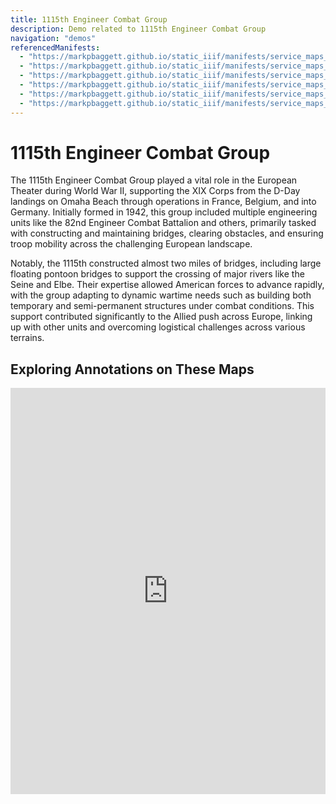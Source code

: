 ```yaml
---
title: 1115th Engineer Combat Group
description: Demo related to 1115th Engineer Combat Group
navigation: "demos"
referencedManifests:
  - "https://markpbaggett.github.io/static_iiif/manifests/service_maps_demo/service_maps_0087.json"
  - "https://markpbaggett.github.io/static_iiif/manifests/service_maps_demo/service_maps_0088.json"
  - "https://markpbaggett.github.io/static_iiif/manifests/service_maps_demo/service_maps_0089.json"
  - "https://markpbaggett.github.io/static_iiif/manifests/service_maps_demo/service_maps_0090.json"
  - "https://markpbaggett.github.io/static_iiif/manifests/service_maps_demo/service_maps_0091.json"
  - "https://markpbaggett.github.io/static_iiif/manifests/service_maps_demo/service_maps_0092.json"
---
```


# 1115th Engineer Combat Group

The 1115th Engineer Combat Group played a vital role in the European Theater during World War II, supporting the XIX
Corps from the D-Day landings on Omaha Beach through operations in France, Belgium, and into Germany. Initially formed
in 1942, this group included multiple engineering units like the 82nd Engineer Combat Battalion and others, primarily
tasked with constructing and maintaining bridges, clearing obstacles, and ensuring troop mobility across the challenging
European landscape.

Notably, the 1115th constructed almost two miles of bridges, including large floating pontoon bridges to support the
crossing of major rivers like the Seine and Elbe. Their expertise allowed American forces to advance rapidly, with the
group adapting to dynamic wartime needs such as building both temporary and semi-permanent structures under combat
conditions. This support contributed significantly to the Allied push across Europe, linking up with other units and
overcoming logistical challenges across various terrains.

<ReferencedItems />

## Exploring Annotations on These Maps

<iframe
  src="https://www.exhibit.so/exhibits/PnzInJKLXofPOmyyNqmq?embedded=true"
  width="100%"
  height="650"
  allowfullscreen
  allow="autoplay"
  frameborder="0">
</iframe>

